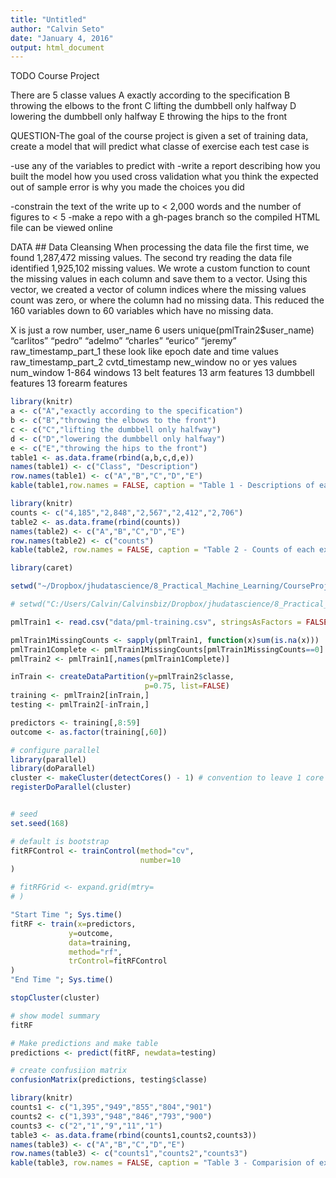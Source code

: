 ```yaml
---
title: "Untitled"
author: "Calvin Seto"
date: "January 4, 2016"
output: html_document
---
```


TODO
Course Project

There are 5 classe values
A exactly according to the specification
B throwing the elbows to the front
C lifting the dumbbell only halfway
D lowering the dumbbell only halfway
E throwing the hips to the front

QUESTION-The goal of the course project is given a set of training data, create a model that will predict what classe of exercise each test case is

-use any of the variables to predict with
-write a report describing how you built the model
how you used cross validation
what you think the expected out of sample error is
why you made the choices you did

-constrain the text of the write up to < 2,000 words
and the number of figures to < 5
-make a repo with a gh-pages branch so the compiled HTML file can be viewed online

DATA
## Data Cleansing
When processing the data file the first time, we found 1,287,472 missing values.  The second try reading the data file identified 1,925,102 missing values.  We wrote a custom function to count the missing values in each column and save them to a vector.  Using this vector, we created a vector of column indices where the missing values count was zero, or where the column had no missing data.  This reduced the 160 variables down to 60 variables which have no missing data.

X is just a row number, 
user_name 6 users unique(pmlTrain2$user_name) "carlitos" "pedro"    "adelmo"   "charles"  "eurico"   "jeremy" 
raw_timestamp_part_1 these look like epoch date and time values
raw_timestamp_part_2
cvtd_timestamp
new_window no or yes values
num_window 1-864 windows
13 belt features
13 arm features
13 dumbbell features
13 forearm features

```r
library(knitr)
a <- c("A","exactly according to the specification")
b <- c("B","throwing the elbows to the front")
c <- c("C","lifting the dumbbell only halfway")
d <- c("D","lowering the dumbbell only halfway")
e <- c("E","throwing the hips to the front")
table1 <- as.data.frame(rbind(a,b,c,d,e))
names(table1) <- c("Class", "Description")
row.names(table1) <- c("A","B","C","D","E")
kable(table1,row.names = FALSE, caption = "Table 1 - Descriptions of each exercise")
```

```r
library(knitr)
counts <- c("4,185","2,848","2,567","2,412","2,706")
table2 <- as.data.frame(rbind(counts))
names(table2) <- c("A","B","C","D","E")
row.names(table2) <- c("counts")
kable(table2, row.names = FALSE, caption = "Table 2 - Counts of each exercise in the training set")
```

```r
library(caret)

setwd("~/Dropbox/jhudatascience/8_Practical_Machine_Learning/CourseProject")

# setwd("C:/Users/Calvin/Calvinsbiz/Dropbox/jhudatascience/8_Practical_Machine_Learning/CourseProject")

pmlTrain1 <- read.csv("data/pml-training.csv", stringsAsFactors = FALSE, na.strings = c("#DIV/0!","","NA"))

pmlTrain1MissingCounts <- sapply(pmlTrain1, function(x)sum(is.na(x)))
pmlTrain1Complete <- pmlTrain1MissingCounts[pmlTrain1MissingCounts==0]
pmlTrain2 <- pmlTrain1[,names(pmlTrain1Complete)]

inTrain <- createDataPartition(y=pmlTrain2$classe,
                              p=0.75, list=FALSE)
training <- pmlTrain2[inTrain,]
testing <- pmlTrain2[-inTrain,]

predictors <- training[,8:59]
outcome <- as.factor(training[,60])

# configure parallel
library(parallel)
library(doParallel)
cluster <- makeCluster(detectCores() - 1) # convention to leave 1 core for OS
registerDoParallel(cluster)


# seed
set.seed(168)

# default is bootstrap
fitRFControl <- trainControl(method="cv",
                             number=10
)

# fitRFGrid <- expand.grid(mtry=
# )

"Start Time "; Sys.time()
fitRF <- train(x=predictors,
             y=outcome,
             data=training,
             method="rf",
             trControl=fitRFControl
)
"End Time "; Sys.time()

stopCluster(cluster)

# show model summary
fitRF
```

```r
# Make predictions and make table
predictions <- predict(fitRF, newdata=testing)

# create confusiion matrix
confusionMatrix(predictions, testing$classe)
```

```r
library(knitr)
counts1 <- c("1,395","949","855","804","901")
counts2 <- c("1,393","948","846","793","900")
counts3 <- c("2","1","9","11","1")
table3 <- as.data.frame(rbind(counts1,counts2,counts3))
names(table3) <- c("A","B","C","D","E")
row.names(table3) <- c("counts1","counts2","counts3")
kable(table3, row.names = FALSE, caption = "Table 3 - Comparision of exercise counts prediction vs testing set")
```


